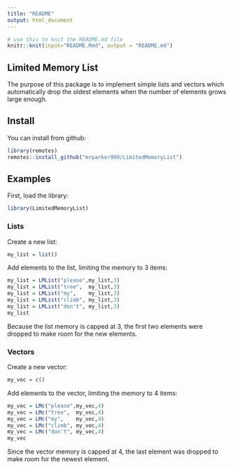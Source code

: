 ```yaml
---
title: "README"
output: html_document
---
```


```r
# use this to knit the README.md file
knitr::knit(input="README.Rmd", output = "README.md")
```

## Limited Memory List

The purpose of this package is to implement simple lists and vectors which automatically drop the oldest elements when the number of elements grows large enough.

## Install

You can install from github:

```r
library(remotes)
remotes::install_github("mrparker909/LimitedMemoryList")
```

## Examples

First, load the library:

```r
library(LimitedMemoryList)
```

### Lists

Create a new list:

```r
my_list = list()
```

Add elements to the list, limiting the memory to 3 items:

```r
my_list = LMList("please",my_list,3)
my_list = LMList("tree",  my_list,3)
my_list = LMList("my",    my_list,3)
my_list = LMList("climb", my_list,3)
my_list = LMList("don't", my_list,3)
my_list
```

Because the list memory is capped at 3, the first two elements were dropped to make room for the new elements.

### Vectors

Create a new vector:

```r
my_vec = c()
```

Add elements to the vector, limiting the memory to 4 items:

```r
my_vec = LMc("please",my_vec,4)
my_vec = LMc("tree",  my_vec,4)
my_vec = LMc("my",    my_vec,4)
my_vec = LMc("climb", my_vec,4)
my_vec = LMc("don't", my_vec,4)
my_vec
```

Since the vector memory is capped at 4, the last element was dropped to make room for the newest element.



